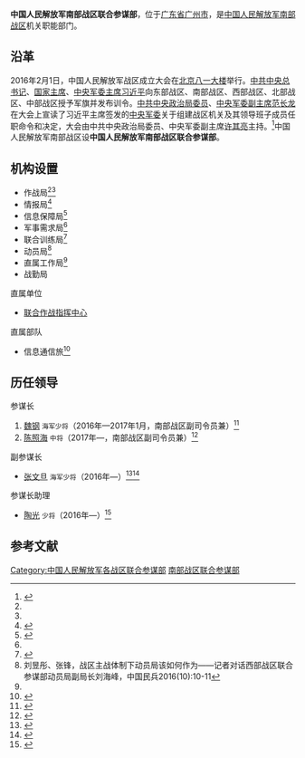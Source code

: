 {{Infobox PRCG
|color = darkgreen
|机构名称 = 中国人民解放军南部战区联合参谋部
|上级机构 = [[中国人民解放军南部战区|中国人民解放军南部战区]]
|机构类型 = 战区机关职能部门
|军事级别 = 
|标志1 = China Emblem PLA.svg
|标志1说明 = [[中国人民解放军军徽|中国人民解放军军徽]]
|职位1 = 参谋长
|人员1 = [[陈照海|陈照海]]
|衔级1 = [[中国人民解放军中将|中将]]
|职位2 = 
|人员2 =
|职位3 =
|人员3 =
|职位4 =
|人员4 =
|地址1 = [[广东省|广东省]][[广州市|广州市]]
|成立时间 = 2016年
|a=
|b=
|c=
|d=
|E=
|e=
}}

'''中国人民解放军南部战区联合参谋部'''，位于[[广东省|广东省]][[广州市|广州市]]，是[[中国人民解放军南部战区|中国人民解放军南部战区]]机关职能部门。

==沿革==
2016年2月1日，中国人民解放军战区成立大会在[[北京|北京]][[八一大楼|八一大楼]]举行。[[中共中央总书记|中共中央总书记]]、[[中华人民共和国主席|国家主席]]、[[中央军委主席|中央军委主席]][[习近平|习近平]]向东部战区、南部战区、西部战区、北部战区、中部战区授予军旗并发布训令。[[中共中央政治局委员|中共中央政治局委员]]、[[中央军委副主席|中央军委副主席]][[范长龙|范长龙]]在大会上宣读了习近平主席签发的[[中央军委|中央军委]]关于组建战区机关及其领导班子成员任职命令和决定，大会由中共中央政治局委员、中央军委副主席[[许其亮|许其亮]]主持。<ref>{{Cite web  |url =http://news.xinhuanet.com/politics/2016-02/01/c_1117960554.htm  |title =中国人民解放军战区成立大会在北京举行  |author =  |date =2016-02-01  |publisher =新华网  |language =  |accessdate =  |quote =  |archive-date =2017-09-22  |archive-url =https://web.archive.org/web/20170922222113/http://news.xinhuanet.com/politics/2016-02/01/c_1117960554.htm  |dead-url =no  }}</ref>中国人民解放军南部战区设'''中国人民解放军南部战区联合参谋部'''。

==机构设置==
*作战局<ref name=pojie/><ref name=wy/>
*情报局<ref name=wy>{{Cite web |url = http://money.163.com/16/0218/06/BG395QVS00253B0H.html#from=keyscan |title = 军改，改出了什么 |author =  |date = 2016-02-18 |publisher = 网易 |language =  |accessdate =  |quote =  |archive-url = https://web.archive.org/web/20190123215050/http://money.163.com/16/0218/06/BG395QVS00253B0H.html#from=keyscan |archive-date = 2019-01-23 |dead-url = yes }}</ref>
*信息保障局<ref>{{Cite web |url = http://www.cuit.edu.cn/ShowNews?id=4775 |title = 西部战区联合参谋部信息保障局来我校交流访问 |author =  |date = 2016-12-16 |publisher = 成信新闻网 |language =  |accessdate =  |quote =  }}{{Dead link}}</ref>
*军事需求局<ref name=wy/>
*联合训练局<ref name=pojie>{{Cite web |url = http://news.163.com/16/0303/05/BH798H4O00014AED.html |title = 像打仗攻山头一样，破解战区运行中的新问题 |author =  |date = 2016-03-03 |publisher = 网易 |language =  |accessdate =  |quote =  |archive-url = https://web.archive.org/web/20180613040604/http://news.163.com/16/0303/05/BH798H4O00014AED.html |archive-date = 2018-06-13 |dead-url = yes }}</ref>
*动员局<ref>刘昱彤、张锋，战区主战体制下动员局该如何作为——记者对话西部战区联合参谋部动员局副局长刘海峰，中国民兵2016(10):10-11</ref>
*直属工作局<ref name=pojie/>
*战勤局

;直属单位
*[[中国人民解放军南部战区联合作战指挥中心|联合作战指挥中心]]

;直属部队
*信息通信旅<ref>{{Cite web|url =http://www.js7tv.cn/news/201705_95033.html|title =淬火练兵备战军考 南部战区某信息通信旅开展学员集训|author =|date =2017-05-10|publisher =中国军视网|language =|accessdate =|quote =|archive-date =2019-05-11|archive-url =https://web.archive.org/web/20190511081811/http://www.js7tv.cn/news/201705_95033.html|dead-url =yes}}</ref>

== 历任领导 ==
;参谋长
#[[魏钢_(海军中将)|魏钢]] <small>海军少将</small>（2016年—2017年1月，南部战区副司令员兼）<ref>{{Cite web|url =  http://news.takungpao.com/mainland/focus/2016-02/3283259.html|title =  北京观察：战区领导层三军融合|author =  |date =  2016-02-23|publisher =  大公网|language =  |accessdate =  |quote =  |archive-date =  2016-02-24|archive-url =  https://web.archive.org/web/20160224093618/http://news.takungpao.com/mainland/focus/2016-02/3283259.html|dead-url =  no}}</ref>
#[[陈照海|陈照海]] <small>中将</small>（2017年—，南部战区副司令员兼）<ref>{{Cite web |url = http://china.caixin.com/2017-09-13/100925666.html |title = 南部战区副司令员陈照海中将兼任参谋长 |author =  |date = 2017-09-13 |publisher = 财新网 |language =  |accessdate =  |quote =  |archive-date = 2019-09-04 |archive-url = https://web.archive.org/web/20190904011154/http://china.caixin.com/2017-09-13/100925666.html |dead-url = no }}</ref>

;副参谋长
*[[张文旦|张文旦]] <small>海军少将</small>（2016年—）<ref>{{Cite web |url = http://mt.sohu.com/20161209/n475355894.shtml |title =张文旦少将出任南部战区副参谋长 军方低调公布  |author =  |date = 2016-12-09 |publisher = 搜狐 |language =  |accessdate =  |quote =  }}</ref><ref>{{Cite web|url = http://www.acfic.org.cn/web/c_00000001003900110001/d_46823.htm|title = 浙江富阳：广东富阳商会举办庆祝“八一”座谈会|author = |date = 2016-08-11|publisher = 中华全国工商业联合会|language = |accessdate = |quote = |archive-url = https://web.archive.org/web/20170821090207/http://www.acfic.org.cn/web/c_00000001003900110001/d_46823.htm|archive-date = 2017-08-21|dead-url = yes}}</ref>

;参谋长助理
*[[陶光|陶光]] <small>少将</small>（2016年—）<ref>{{Cite web |url = http://news.163.com/17/0818/22/CS5F2Q7V000187VE.html |title = 陶光出任南部战区参谋长助理 |author =  |date = 2017-08-18 |publisher = 网易 |language =  |accessdate =  |quote =  |archive-url = https://web.archive.org/web/20170821124819/http://news.163.com/17/0818/22/CS5F2Q7V000187VE.html |archive-date = 2017-08-21 |dead-url = yes }}</ref>

== 参考文献 ==
{{Reflist|30em}}

[[Category:中国人民解放军各战区联合参谋部|Category:中国人民解放军各战区联合参谋部]]
[[Category:南部战区联合参谋部|]]